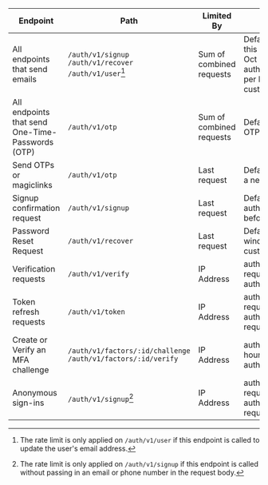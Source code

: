 | Endpoint                                         | Path                                                           | Limited By               | Rate Limit                                                                                                                                                                                                                                                                                                   |
| ------------------------------------------------ | -------------------------------------------------------------- | ------------------------ | ------------------------------------------------------------------------------------------------------------------------------------------------------------------------------------------------------------------------------------------------------------------------------------------------------------ |
| All endpoints that send emails                   | `/auth/v1/signup` `/auth/v1/recover` `/auth/v1/user`[^1]       | Sum of combined requests | Defaults to 30 emails per hour. As of 14th July 2023, this has been updated to 4 emails per hour. As of 21 Oct 2023, this has been updated to <SharedData data="config">auth.rate_limits.email.inbuilt_smtp_per_hour</SharedData> emails per hour. You can only change this with your own custom SMTP setup. |
| All endpoints that send One-Time-Passwords (OTP) | `/auth/v1/otp`                                                 | Sum of combined requests | Defaults to <SharedData data="config">auth.rate_limits.otp.requests_per_hour</SharedData> OTPs per hour. Is customizable.                                                                                                                                                                                    |
| Send OTPs or magiclinks                          | `/auth/v1/otp`                                                 | Last request             | Defaults to <SharedData data="config">auth.rate_limits.otp.period</SharedData> window before a new request is allowed. Is customizable.                                                                                                                                                                      |
| Signup confirmation request                      | `/auth/v1/signup`                                              | Last request             | Defaults to <SharedData data="config">auth.rate_limits.signup_confirmation.period</SharedData> window before a new request is allowed. Is customizable.                                                                                                                                                      |
| Password Reset Request                           | `/auth/v1/recover`                                             | Last request             | Defaults to <SharedData data="config">auth.rate_limits.password_reset.period</SharedData> window before a new request is allowed. Is customizable.                                                                                                                                                           |
| Verification requests                            | `/auth/v1/verify`                                              | IP Address               | <SharedData data="config">auth.rate_limits.verification.requests_per_hour</SharedData> requests per hour (with bursts up to <SharedData data="config">auth.rate_limits.verification.requests_burst</SharedData> requests)                                                                                    |
| Token refresh requests                           | `/auth/v1/token`                                               | IP Address               | <SharedData data="config">auth.rate_limits.token_refresh.requests_per_hour</SharedData> requests per hour (with bursts up to <SharedData data="config">auth.rate_limits.token_refresh.requests_burst</SharedData> requests)                                                                                  |
| Create or Verify an MFA challenge                | `/auth/v1/factors/:id/challenge` `/auth/v1/factors/:id/verify` | IP Address               | <SharedData data="config">auth.rate_limits.mfa.requests_per_hour</SharedData> requests per hour (with bursts up to <SharedData data="config">auth.rate_limits.verification.mfa</SharedData> requests)                                                                                                        |
| Anonymous sign-ins                               | `/auth/v1/signup`[^2]                                          | IP Address               | <SharedData data="config">auth.rate_limits.anonymous_signin.requests_per_hour</SharedData> requests per hour (with bursts up to <SharedData data="config">auth.rate_limits.anonymous_signin.requests_burst</SharedData> requests)                                                                            |

[^1]: The rate limit is only applied on `/auth/v1/user` if this endpoint is called to update the user's email address.
[^2]: The rate limit is only applied on `/auth/v1/signup` if this endpoint is called without passing in an email or phone number in the request body.
